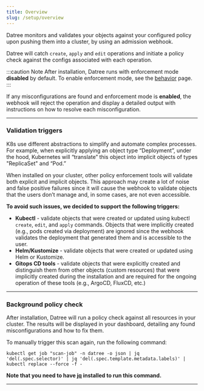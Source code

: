 ```yaml
---
title: Overview
slug: /setup/overview
---
```


Datree monitors and validates your objects against your configured policy upon pushing them into a cluster, by using an admission webhook.

Datree will catch `create`, `apply` and `edit` operations and initiate a policy check against the configs associated with each operation.  

:::caution Note
After installation, Datree runs with enforcement mode **disabled** by default. To enable enforcement mode, see the [behavior](/setup/behavior) page.
:::

If any misconfigurations are found and enforcement mode is **enabled**, the webhook will reject the operation and display a detailed output with instructions on how to resolve each misconfiguration.

---

### Validation triggers

K8s use different abstractions to simplify and automate complex processes. For example, when explicitly applying an object type “Deployment”, under the hood, Kubernetes will “translate” this object into implicit objects of types "ReplicaSet" and “Pod.”

When installed on your cluster, other policy enforcement tools will validate both explicit and implicit objects. This approach may create a lot of noise and false positive failures since it will cause the webhook to validate objects that the users don’t manage and, in some cases, are not even accessible.

**To avoid such issues, we decided to support the following triggers:**

* **Kubectl** - validate objects that were created or updated using kubectl `create`, `edit`, and `apply` commands. Objects that were implicitly created (e.g., pods created via deployment) are ignored since the webhook validates the deployment that generated them and is accessible to the user.
* **Helm/Kustomize** - validate objects that were created or updated using Helm or Kustomize. 
* **Gitops CD tools** - validate objects that were explicitly created and distinguish them from other objects (custom resources) that were implicitly created during the installation and are required for the ongoing operation of these tools (e.g., ArgoCD, FluxCD, etc.)

---

### Background policy check

After installation, Datree will run a policy check against all resources in your cluster. The results will be displayed in your dashboard, detailing any found misconfigurations and how to fix them.  

To manually trigger this scan again, run the following command:
```terminal
kubectl get job "scan-job" -n datree -o json | jq 'del(.spec.selector)' | jq 'del(.spec.template.metadata.labels)' | kubectl replace --force -f -
```
**Note that you need to have [jq](https://stedolan.github.io/jq/) installed to run this command.**

---
